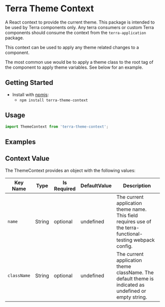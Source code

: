 

<Badge />

# Terra Theme Context
A React context to provide the current theme. This package is intended to be used by Terra components only. Any terra consumers or custom Terra components should consume the context from the `terra-application` package.

This context can be used to apply any theme related changes to a component.

The most common use would be to apply a theme class to the root tag of the component to apply theme variables. See below for an example.

## Getting Started

- Install with [npmjs](https://www.npmjs.com):
  - `npm install terra-theme-context`

## Usage

```jsx
import ThemeContext from 'terra-theme-context';
```

## Examples
<ThemedComponent title="A component using the theme context" />

## Context Value

The ThemeContext provides an object with the following values:

|Key Name|Type|Is Required|DefaultValue|Description|
|---|---|---|---|---|
|`name`|String|optional|undefined|The current application theme name. This field requires use of the terra-functional-testing webpack config.|
|`className`|String|optional|undefined|The current application theme className. The default theme is indicated as undefined or empty string.|
